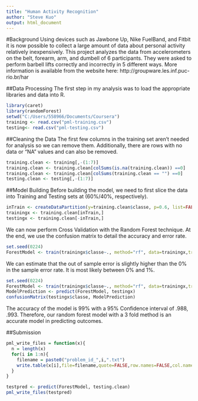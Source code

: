 ```yaml
---
title: "Human Activity Recognition"
author: "Steve Kuo"
output: html_document
---
```

#Background
Using devices such as Jawbone Up, Nike FuelBand, and Fitbit it is now possible to collect a large amount of data about personal activity relatively inexpensively. This project analyzes the data from accelerometers on the belt, forearm, arm, and dumbell of 6 participants. They were asked to perform barbell lifts correctly and incorrectly in 5 different ways. More information is available from the website here: http://groupware.les.inf.puc-rio.br/har 

##Data Processing
The first step in my analysis was to load the appropriate libraries and data into R. 
```r
library(caret)
library(randomForest)
setwd("C:/Users/558966/Documents/Coursera")
training <- read.csv("pml-training.csv")
testing<- read.csv("pml-testing.csv")
```
##Cleaning the Data
The first few columns in the training set aren't needed for analysis so we can remove them. Additionally, there are rows with no data or "NA" values and can also be removed. 
```r
training.clean <- training[,-(1:7)]
training.clean <- training.clean[colSums(is.na(training.clean)) ==0]
training.clean <- training.clean[colSums(training.clean == "") ==0]
testing.clean <- testing[,-(1:7)]
```
##Model Building
Before building the model, we need to first slice the data into Training and Testing sets at (60%/40%, respectively). 
```r
inTrain <- createDataPartition(y=training.clean$classe, p=0.6, list=FALSE)
trainingx <- training.clean[inTrain,]
testingx <- training.clean[-inTrain,]
```
We can now perform Cross Validation with the Random Forest technique. At the end, we use the confusion matrix to detail the accuracy and error rate. 

```r
set.seed(0224)
ForestModel <- train(trainingx$classe~., method="rf", data=trainingx,trControl=trainControl(method="cv",3))
```

We can estimate that the out of sample error is slightly higher than the 0% in the sample error rate. It is most likely between 0% and 1%. 
```r
set.seed(0224)
ForestModel <- train(trainingx$classe~., method="rf", data=trainingx,trControl=trainControl(method="cv",3))
ModelPrediction <- predict(ForestModel, testingx)
confusionMatrix(testingx$classe, ModelPrediction)
```
The accuracy of the model is 99% with a 95% Confidence interval of .988, .993. Therefore, our random forest model with a 3 fold method is an accurate model in predicting outcomes. 

##Submission
```r
pml_write_files = function(x){
  n = length(x)
  for(i in 1:n){
    filename = paste0("problem_id_",i,".txt")
    write.table(x[i],file=filename,quote=FALSE,row.names=FALSE,col.names=FALSE)
  }
}

testpred <- predict(ForestModel, testing.clean)
pml_write_files(testpred)
```
